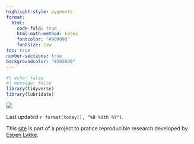 ```yaml
---
highlight-style: pygments
format: 
  html:
    code-fold: true
    html-math-method: katex
    fontcolor: "#909090"
    fontsize: 1vw
toc: true
number-sections: true
backgroundcolor: "#202020"
---
```


```r
#| echo: false
#| message: false
library(tidyverse)
library(lubridate)
```


::: {.column-screen}
![](visuals/heatmap_world_drought.png)
:::
Last updated `r format(today(), "%B %dth %Y")`.

This [site](https://esbenlykke.github.io/drought_index/) is part of a project to pratice reproducible research developed by [Esben Lykke](mailto: eskovgaard@health.sdu.dk).
